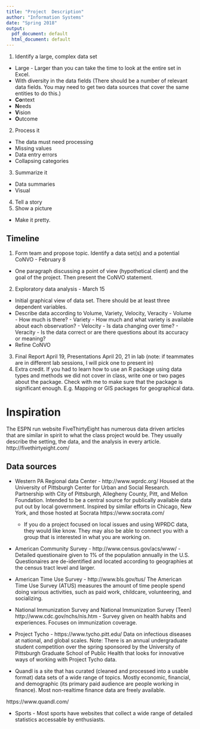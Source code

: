 ```yaml
---
title: "Project  Description"
author: "Information Systems"
date: "Spring 2018"
output:
  pdf_document: default
  html_document: default
---
```



1.  Identify a large, complex data set
  -  Large - Larger than you can take the time to look at the entire set in Excel.
  -  With diversity in the data fields (There should be a number of relevant data fields. You may need to get two data sources that cover the same entities to do this.)
  -  **Co**ntext
  -  **N**eeds
  -  **V**ision
  -  **O**utcome
2.  Process it
  -  The data must need processing
  -  Missing values
  -  Data entry errors
  -  Collapsing categories
3.  Summarize it
  -  Data summaries
  -  Visual
4.  Tell a story
5.  Show a picture
  -  Make it pretty.
  
Timeline
--------

1.  Form team and propose topic. Identify a data set(s) and a potential CoNVO - February 8
  -  One paragraph discussing a point of view (hypothetical client) and the goal of the project.  Then present the CoNVO statement.
2.  Exploratory data analysis - March 15
  -  Initial graphical view of data set.  There should be at least three dependent variables.
  -  Describe data according to Volume, Variety, Velocity, Veracity
    -  Volume - How much is there?
    -  Variety - How much and what variety is available about each observation?
    -  Velocity - Is data changing over time?
    -  Veracity - Is the data correct or are there questions about its accuracy or meaning?
  -  Refine CoNVO
3.  Final Report April 19,  Presentations April 20, 21 in lab (note: if teammates are in different lab sessions, I will pick one to present in)
4.  Extra credit. If you had to learn how to use an R package using data types and methods we did not cover in class, write one or two pages about the package.  Check with me to make sure that the package is significant enough.  E.g. Mapping or GIS packages for geographical data.

Inspiration
============

The ESPN run website FiveThirtyEight has numerous data driven articles that are similar in spirit to what the class project would be. They usually describe the setting, the data, and the analysis in every article. http://fivethirtyeight.com/

Data sources
------------

- Western PA Regional data Center - http://www.wprdc.org/  Housed at the University of Pittsburgh Center for Urban and Social Research. Partnership with City of Pittsburgh, Allegheny County, Pitt, and Mellon Foundation. Intended to be a central source for publically available data put out by local government. Inspired by similar efforts in Chicago, New York, and those hosted at Socrata https://www.socrata.com/
    -  If you do a project focused on local issues and using WPRDC data, they would like know. They may also be able to connect you with a group that is interested in what you are working on.

- American Community Survey - http://www.census.gov/acs/www/ - Detailed questionaire given to 1% of the population annually in the U.S.   Questionaires are de-identified and located according to geographies at the census tract level and larger.

- American Time Use Survey - http://www.bls.gov/tus/ The American Time Use Survey (ATUS) measures the amount of time people spend doing various activities, such as paid work, childcare, volunteering, and socializing.

- National Immunization Survey and National Immunization Survey (Teen) http://www.cdc.gov/nchs/nis.htm - Survey given on health habits and experiences.  Focuses on immunization coverage.

- Project Tycho - https://www.tycho.pitt.edu/  Data on infectious diseases at national, and global scales.  Note: There is an annual undergraduate student competition over the spring sponsored by the University of Pittsburgh Graduate School of Public Health that looks for innovative ways of working with Project Tycho data.

- Quandl is a site that has curated (cleaned and processed into a usable format) data sets of a wide range of topics. Mostly economic, financial, and demographic (its primary paid audience are people working in finance). Most non-realtime finance data are freely available.

https://www.quandl.com/

- Sports - Most sports have websites that collect a wide range of detailed statistics accessable by enthusiasts.


